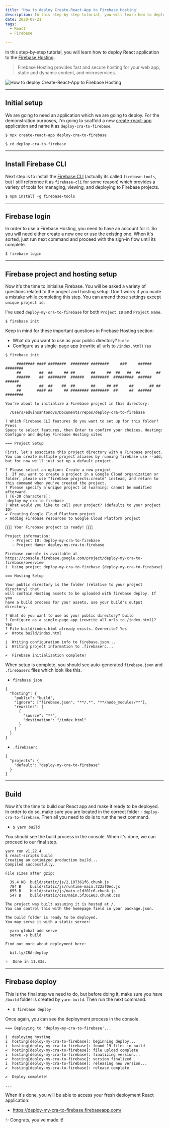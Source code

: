 ```yaml
---
title: 'How to deploy Create-React-App to Firebase Hosting'
description: In this step-by-step tutorial, you will learn how to deploy React application to the Firebase Hosting
date: 2020-08-21
tags:
  - React
  - Firebase

---
```


In this step-by-step tutorial, you will learn how to deploy React application to the [Firebase Hosting](https://firebase.google.com/docs/hosting).

> Firebase Hosting provides fast and secure hosting for your web app, static and dynamic content, and microservices.

![How to deploy Create-React-App to Firebase Hosting](/posts/how-to-deploy-create-react-app-to-firebase-hosting/header.png)

---

## Initial setup

We are going to need an application which we are going to deploy. For the demonstration purposes, I'm going to scaffold a new [create-react-app](https://create-react-app.dev/) application and name it as `deploy-cra-to-firebase`.

```
$ npx create-react-app deploy-cra-to-firebase

$ cd deploy-cra-to-firebase
```

---

## Install Firebase CLI

Next step is to install the [Firebase CLI](https://github.com/firebase/firebase-tools) (actually its called `firebase-tools`, but I still reference it as `firebase-cli` for some reason) which provides a variety of tools for managing, viewing, and deploying to Firebase projects.

```
$ npm install -g firebase-tools
```

---

## Firebase login

In order to use a Firebase Hosting, you need to have an account for it. So you will need either create a new one or use the existing one. When it's sorted, just run next command and proceed with the sign-in flow until its complete.

```
$ firebase login
```

---

## Firebase project and hosting setup

Now it's the time to initialise Firebase. You will be asked a variety of questions related to the project and hosting setup. Don't worry if you made a mistake while completing this step. You can amend those settings except `unique project id`.

I've used `deploy-my-cra-to-firebase` for both `Project ID` and `Project Name`.

```
$ firebase init
```

Keep in mind for these important questions in Firebase Hosting section:

- What do you want to use as your public directory? `build`
- Configure as a single-page app (rewrite all urls to `/index.html`) `Yes`

```
$ firebase init

     ######## #### ########  ######## ########     ###     ######  ########
     ##        ##  ##     ## ##       ##     ##  ##   ##  ##       ##
     ######    ##  ########  ######   ########  #########  ######  ######
     ##        ##  ##    ##  ##       ##     ## ##     ##       ## ##
     ##       #### ##     ## ######## ########  ##     ##  ######  ########

You're about to initialize a Firebase project in this directory:

  /Users/edvinsantonovs/Documents/repos/deploy-cra-to-firebase

? Which Firebase CLI features do you want to set up for this folder? Press
Space to select features, then Enter to confirm your choices. Hosting: Configure and deploy Firebase Hosting sites

=== Project Setup

First, let's associate this project directory with a Firebase project.
You can create multiple project aliases by running firebase use --add,
but for now we'll just set up a default project.

? Please select an option: Create a new project
i  If you want to create a project in a Google Cloud organization or folder, please use "firebase projects:create" instead, and return to this command when you've created the project.
? Please specify a unique project id (warning: cannot be modified afterward
) [6-30 characters]:
 deploy-my-cra-to-firebase
? What would you like to call your project? (defaults to your project ID)
✔ Creating Google Cloud Platform project
✔ Adding Firebase resources to Google Cloud Platform project

🎉🎉🎉 Your Firebase project is ready! 🎉🎉🎉

Project information:
   - Project ID: deploy-my-cra-to-firebase
   - Project Name: deploy-my-cra-to-firebase

Firebase console is available at
https://console.firebase.google.com/project/deploy-my-cra-to-firebase/overview
i  Using project deploy-my-cra-to-firebase (deploy-my-cra-to-firebase)

=== Hosting Setup

Your public directory is the folder (relative to your project directory) that
will contain Hosting assets to be uploaded with firebase deploy. If you
have a build process for your assets, use your build's output directory.

? What do you want to use as your public directory? build
? Configure as a single-page app (rewrite all urls to /index.html)? Yes
? File build/index.html already exists. Overwrite? Yes
✔  Wrote build/index.html

i  Writing configuration info to firebase.json...
i  Writing project information to .firebaserc...

✔  Firebase initialization complete!
```

When setup is complete, you should see auto-generated `firebase.json` and `.firebaserc` files which look like this.

- `firebase.json`

```
{
  "hosting": {
    "public": "build",
    "ignore": ["firebase.json", "**/.*", "**/node_modules/**"],
    "rewrites": [
      {
        "source": "**",
        "destination": "/index.html"
      }
    ]
  }
}
```

- `.firebaserc`

```
{
  "projects": {
    "default": "deploy-my-cra-to-firebase"
  }
}
```

---

## Build

Now it's the time to build our React app and make it ready to be deployed. In order to do so, make sure you are located in the correct folder - `deploy-cra-to-firebase`. Then all you need to do is to run the next command.

- `$ yarn build`

You should see the build process in the console. When it's done, we can proceed to our final step.

```
yarn run v1.22.4
$ react-scripts build
Creating an optimized production build...
Compiled successfully.

File sizes after gzip:

  39.4 KB  build/static/js/2.107361f6.chunk.js
  784 B    build/static/js/runtime-main.722af0ec.js
  655 B    build/static/js/main.c1df01c6.chunk.js
  547 B    build/static/css/main.5f361e03.chunk.css

The project was built assuming it is hosted at /.
You can control this with the homepage field in your package.json.

The build folder is ready to be deployed.
You may serve it with a static server:

  yarn global add serve
  serve -s build

Find out more about deployment here:

  bit.ly/CRA-deploy

✨  Done in 11.83s.
```

---

## Firebase deploy

This is the final step we need to do, but before doing it, make sure you have `/build` folder is created by `yarn build`. Then run the next command.

- `$ firebase deploy`

Once again, you can see the deployment process in the console.

```
=== Deploying to 'deploy-my-cra-to-firebase'...

i  deploying hosting
i  hosting[deploy-my-cra-to-firebase]: beginning deploy...
i  hosting[deploy-my-cra-to-firebase]: found 19 files in build
✔  hosting[deploy-my-cra-to-firebase]: file upload complete
i  hosting[deploy-my-cra-to-firebase]: finalizing version...
✔  hosting[deploy-my-cra-to-firebase]: version finalized
i  hosting[deploy-my-cra-to-firebase]: releasing new version...
✔  hosting[deploy-my-cra-to-firebase]: release complete

✔  Deploy complete!

...
```

When it's done, you will be able to access your fresh deployment React application:

- https://deploy-my-cra-to-firebase.firebaseapp.com/

✨ Congrats, you've made it!
